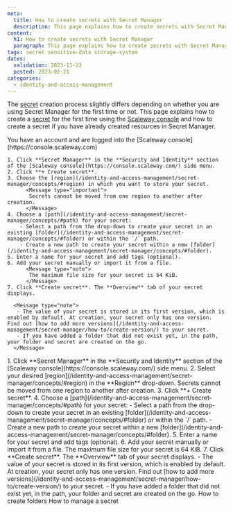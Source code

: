 ```yaml
---
meta:
  title: How to create secrets with Secret Manager
  description: This page explains how to create secrets with Secret Manager
content:
  h1: How to create secrets with Secret Manager
  paragraph: This page explains how to create secrets with Secret Manager
tags: secret sensitive-data storage-system
dates:
  validation: 2023-11-22
  posted: 2023-02-21
categories:
  - identity-and-access-management
---
```


The [secret](/identity-and-access-management/secret-manager/concepts/#secret) creation process slightly differs depending on whether you are using Secret Manager for the first time or not. This page explains how to create a [secret](/identity-and-access-management/secret-manager/concepts/#secret) for the first time using the [Scaleway console](https://console.scaleway.com) and how to create a secret if you have already created resources in Secret Manager.

<Macro id="iam-requirements" />

<Message type="requirement">
  You have an account and are logged into the [Scaleway console](https://console.scaleway.com)
</Message>

<Tabs id="install">
  <TabsTab label="Create your first secret">


    1. Click **Secret Manager** in the **Security and Identity** section of the [Scaleway console](https://console.scaleway.com/) side menu.
    2. Click **+ Create secret**.
    3. Choose the [region](/identity-and-access-management/secret-manager/concepts/#region) in which you want to store your secret.
          <Message type="important">
           Secrets cannot be moved from one region to another after creation.
          </Message>
    4. Choose a [path](/identity-and-access-management/secret-manager/concepts/#path) for your secret:
        - Select a path from the drop-down to create your secret in an existing [folder](/identity-and-access-management/secret-manager/concepts/#folder) or within the `/` path.
        - Create a new path to create your secret within a new [folder](/identity-and-access-management/secret-manager/concepts/#folder).
    5. Enter a name for your secret and add tags (optional).
    6. Add your secret manually or import it from a file.
          <Message type="note">
           The maximum file size for your secret is 64 KiB.
          </Message>
    7. Click **Create secret**. The **Overview** tab of your secret displays.

      <Message type="note">
       - The value of your secret is stored in its first version, which is enabled by default. At creation, your secret only has one version. Find out [how to add more versions](/identity-and-access-management/secret-manager/how-to/create-version/) to your secret.
       - If you have added a folder that did not exist yet, in the path, your folder and secret are created on the go.
      </Message>

  </TabsTab>
  <TabsTab label="Create more secrets">
    1. Click **Secret Manager** in the **Security and Identity** section of the [Scaleway console](https://console.scaleway.com/) side menu.
    2. Select your desired [region](/identity-and-access-management/secret-manager/concepts/#region) in the **Region** drop-down.
          <Message type="important">
           Secrets cannot be moved from one region to another after creation.
          </Message>
    3. Click **+ Create secret**.
    4. Choose a [path](/identity-and-access-management/secret-manager/concepts/#path) for your secret:
        - Select a path from the drop-down to create your secret in an existing [folder](/identity-and-access-management/secret-manager/concepts/#folder) or within the `/` path.
        - Create a new path to create your secret within a new [folder](/identity-and-access-management/secret-manager/concepts/#folder).
    5. Enter a name for your secret and add tags (optional).
    6. Add your secret manually or import it from a file.
          <Message type="note">
           The maximum file size for your secret is 64 KiB.
          </Message>
    7. Click **Create secret**. The **Overview** tab of your secret displays.
        <Message type="note">
         - The value of your secret is stored in its first version, which is enabled by default. At creation, your secret only has one version. Find out [how to add more versions](/identity-and-access-management/secret-manager/how-to/create-version/) to your secret.
         - If you have added a folder that did not exist yet, in the path, your folder and secret are created on the go.
       </Message>

  </TabsTab>
</Tabs>

<Navigation title="See also">
  <PreviousButton to="/identity-and-access-management/secret-manager/how-to/create-folder/">How to create folders</PreviousButton>
  <NextButton to="/identity-and-access-management/secret-manager/how-to/manage-secret/">How to manage a secret</NextButton>
</Navigation>